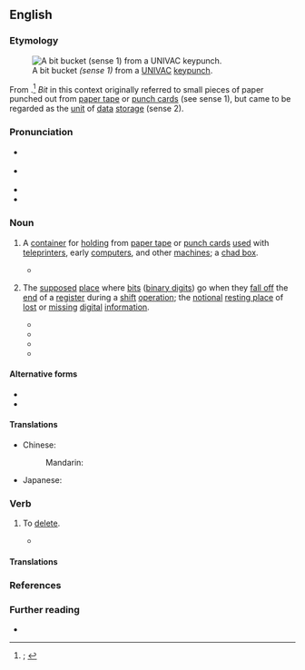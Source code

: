 {{also|bitbucket|bit-bucket}}

==English==
{{was wotd|2020|December|2}}

===Etymology===
[[File:Univac bit bucket.JPG|thumb|A bit bucket ''(sense 1)'' from a [[UNIVAC]] [[keypunch]].]]

From {{compound|en|bit|t1=small amount of something; smallest unit of storage in a digital computer, consisting of a binary digit|bucket}}.<ref>{{R:OED Online|pos=n|id=309542|date=March 2012|nodot=1}}; {{R:Lexico|pos=n}}</ref> ''Bit'' in this context originally referred to small pieces of paper punched out from [[paper tape]] or [[punch card]]s (see sense 1), but came to be regarded as the [[unit]] of [[datum|data]] [[storage]] (sense 2).

===Pronunciation===
* {{a|RP}} {{IPA|en|/ˈbɪt ˌbʌkɪt/|/-kət/}}
* {{a|GA}} {{IPA|en|/ˈbɪt ˌbʌkət/}}
* {{audio|en|En-au-bit bucket.ogg|Audio (AU)}}
* {{hyphenation|en|bit buck|et}}

===Noun===
{{en-noun}} {{term-label|en|computing}}

# {{lb|en|historical}} A [[container]] for [[hold#Verb|holding]] {{l|en|chad|t=[[small]] [[punch out|punched-out]] [[piece#Noun|pieces]] of [[paper#Noun|paper]]}} from [[paper tape]] or [[punch card]]s [[use#Verb|used]] with [[teleprinter]]s, early [[computer]]s, and other [[machine#Noun|machines]]; a [[chad box]].
#* {{quote-book|en|author=Donald I. Cutler|chapter=6|title=Introduction to Computer Programming|location=Englewood Cliffs, N.J.|publisher=[[w:Prentice Hall|Prentice-Hall]]|year=1964|section=footnote 1|page=108|oclc=803034371|passage=The lost bits fall into a container called a '''bit bucket'''. They are emptied periodically and the collected bits are used for confetti at weddings, parties, and other festive occasions.}}
# {{lb|en|by extension|humorous|slang}} The [[supposed#Adjective|supposed]] [[place#Noun|place]] where [[bit#Noun|bits]] ([[binary digit]]s) go when they [[fall off]] the [[end#Noun|end]] of a [[register#Noun|register]] during a [[shift]] [[operation]]; the [[notional]] [[resting place]] of [[lost#Adjective|lost]] or [[missing#Adjective|missing]] [[digital]] [[information]].
#: {{synonyms|en|byte bucket}}
#* {{quote-book|en|title=Fully Encoded, 9046 × N, Random Access Write-Only-Memory: Final Specification|archiveurl=https://web.archive.org/web/20120316141638/http://www.national.com/rap/files/datasheet.pdf|archivedate=16 March 2012|series=Signetics|seriesvolume=25120|location=[Sunnyvale, Calif.]|publisher={{w|Signetics}}|year=[1972]|page=1|column=1|passage=Applications [...] Overflow register ('''bit bucket''')|footer={{small|A humorous [[datasheet]] for a non-existent product.}}}}
#* {{quote-journal|en|author=Erik Sandberg-Diment|title=Personal computing: Parity: An elegantly simple approach to errors|newspaper={{w|The New York Times}}|archiveurl=https://web.archive.org/web/20200227135254/https://www.nytimes.com/1985/07/09/science/personal-computing-parity-an-elegantly-simple-approach-to-errors.html|archivedate=27 February 2020|location=New York, N.Y.|publisher={{w|The New York Times Company}}|date=9 July 1985|section=section C|page=4|issn=0362-4331|oclc=971436363|passage=Inside the computer, every time a byte moves from one component to another the hardware performs a parity check by counting the number of ones. [...] But let's say a power surge or some other line noise is picked up by the computer and the byte is scrambled. [...] The errant byte, having failed the parity test, is unceremoniously dumped into the '''bit bucket''', the computer's wastepaper basket.}}
#* {{quote-journal|en|author=W. Paul Blase|title=No harmless hacker he|newspaper={{w|The Washington Post}}|archiveurl=https://web.archive.org/web/20171123173709if_/https://www.washingtonpost.com/archive/opinions/1990/02/17/no-harmless-hacker-he/46728304-40ba-4899-96a2-3f67742f4923/|archivedate=23 November 2017|location=Washington, D.C.|publisher=[[w:Graham Holdings Company|The Washington Post Company]]|date=17 February 1990|issn=0190-8286|oclc=638319713|passage=Fortunately, "RTM" &#91;{{w|Robert Tappan Morris}}&#93; was not out to deliberately cause damage. What would have happened if he had been? Millions of dollars in time and research data gone into the '''bit-bucket'''?}}
#* {{quote-book|en|author=Frank O’Brien|chapter=The AGC Hardware|editor=John Mason|title=The Apollo Guidance Computer: Architecture and Operation|series=Springer–Praxis Books in Space Exploration|location=Berlin; Heidelberg|publisher=[[w:Springer Science+Business Media|Springer]]; Chichester, West Sussex: Praxis Publishing|year=2010|page=45|pageurl=https://books.google.com/books?id=3fKzL0HfJp4C&pg=PA45|isbn=978-1-4419-0876-6|passage=Shifting the contents of the register one bit to the right places a zero in the leftmost bit location and discards the rightmost bit. Conversely, a left-shift pads the rightmost bit with a zero and the upper, leftmost bit falls off into the "'''bit bucket'''".}}

====Alternative forms====
* {{l|en|bitbucket}}
* {{l|en|bit-bucket}}

====Translations====
{{trans-top|container for holding chad from paper tape or punch cards}}
{{trans-mid}}
{{trans-bottom}}

{{trans-top|supposed place where bits go when they fall off the end of a register during a shift operation}}
* Chinese:
*: Mandarin: {{t|cmn|比特垃圾桶|tr=bǐtèlājītǒng}}
{{trans-mid}}
* Japanese: {{t|ja|ビットバケツ}}
{{trans-bottom}}

===Verb===
{{en-verb}}

# {{lb|en|transitive|computing|humorous|slang}} To [[delete#Verb|delete]].
#* {{quote-newsgroup|en|author=Matthew N. Dodd|title=Anti-spam e-mail addresses|newsgroup=comp.os.vms|url=https://groups.google.com/g/comp.os.vms/c/jC9LPxW_A4c/m/cexofKzAo54J|date=30 September 1997|passage=I think the only good form of email address munging is a plussed email address as I have in this message. While I am not automatically '''bitbucketing''' email addressed in this way, it does keep it from hitting my inbox and demanding my immediate attention.}}

====Translations====
{{trans-see|to delete|delete}}

===References===
<references/>

===Further reading===
* {{pedia}}